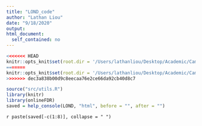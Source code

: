 ```yaml
---
title: "LOND_code"
author: "Lathan Liou"
date: "9/18/2020"
output: 
html_document:
  self_contained: no
---
```

```r
<<<<<<< HEAD
knitr::opts_knit$set(root.dir = '/Users/lathanliou/Desktop/Academic/Cambridge/BSU-job/onlineFDRShiny/src')
=======
knitr::opts_knit$set(root.dir = '/Users/lathanliou/Desktop/Academic/Cambridge/BSU-job/onlineFDRShiny/man')
>>>>>>> dec3a838b00d9c8eecaa76e2ce66da92cb40d8c7
```

```r
source("src/utils.R")
library(knitr)
library(onlineFDR)
saved = help_console(LOND, "html", before = "", after = "")
```
 
`r paste(saved[-c(1:8)], collapse = " ")`
